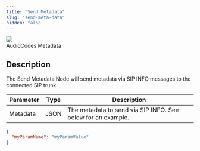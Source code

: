 ```yaml
---
title: "Send Metadata"
slug: "send-meta-data"
hidden: false
---
```



<Frame>
  <img class="image-center" src="/_assets/ai/develop/node-reference/audiocodes/send-metadata.png" style={{ width: 'auto' }} />
  <figcaption>AudioCodes Metadata</figcaption>
</Frame>

## Description

<AiNodeReferenceVoiceAcAndGenericNodeDeprecation/>

The Send Metadata Node will send metadata via SIP INFO messages to the connected SIP trunk.

| Parameter | Type | Description                                                   |
|-----------|------|---------------------------------------------------------------|
| Metadata | JSON | The metadata to send via SIP INFO. See below for an example. |

```json
{
  "myParamName": "myParamValue"
}
``` 